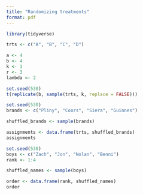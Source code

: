 ```yaml
---
title: "Randomizing treatments"
format: pdf
---
```


```r
library(tidyverse)
```

```r
trts <- c("A", "B", "C", "D")

a <- 4
b <- 4
k <- 3
r <- 3
lambda <- 2
```

```r
set.seed(530)
t(replicate(b, sample(trts, k, replace = FALSE)))
```

```r
set.seed(530)
brands <- c("Pliny", "Coors", "Siera", "Guinnes")

shuffled_brands <- sample(brands)

assignments <- data.frame(trts, shuffled_brands)
assignments
```

```r
set.seed(530)
boys <- c("Zach", "Jon", "Nolan", "Benni")
rank <- 1:4

shuffled_names <- sample(boys)

order <- data.frame(rank, shuffled_names)
order
```

